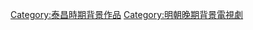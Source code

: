 {{明朝背景作品分類導航|背景電視劇}}

[[Category:泰昌時期背景作品|Category:泰昌時期背景作品]]
[[Category:明朝晚期背景電視劇|Category:明朝晚期背景電視劇]]